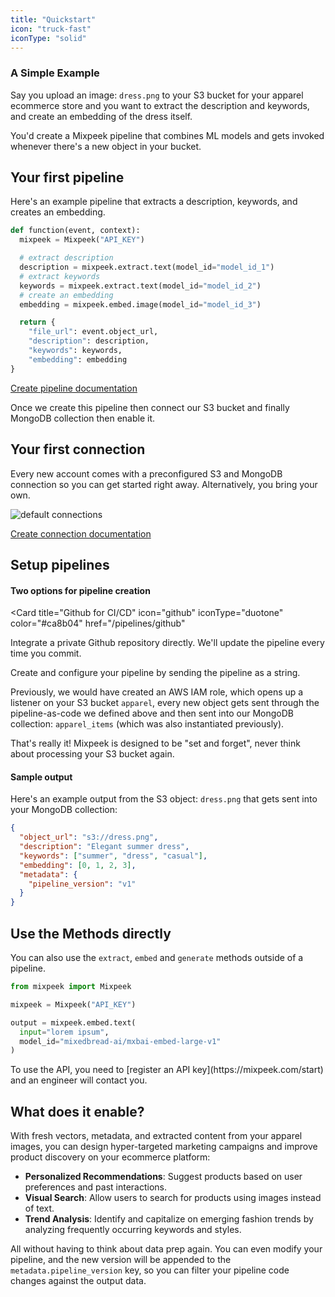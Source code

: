 ```yaml
---
title: "Quickstart"
icon: "truck-fast"
iconType: "solid"
---
```


### A Simple Example

Say you upload an image: `dress.png` to your S3 bucket for your apparel ecommerce store and you want to extract the description and keywords, and create an embedding of the dress itself.

You'd create a Mixpeek pipeline that combines ML models and gets invoked whenever there's a new object in your bucket.

## Your first pipeline

Here's an example pipeline that extracts a description, keywords, and creates an embedding.

```python
def function(event, context):
  mixpeek = Mixpeek("API_KEY")

  # extract description
  description = mixpeek.extract.text(model_id="model_id_1")
  # extract keywords
  keywords = mixpeek.extract.text(model_id="model_id_2")
  # create an embedding
  embedding = mixpeek.embed.image(model_id="model_id_3")

  return {
    "file_url": event.object_url,
    "description": description,
    "keywords": keywords,
    "embedding": embedding
}
```

[Create pipeline documentation](/api-documentation/pipelines/create)

Once we create this pipeline then connect our S3 bucket and finally MongoDB collection then enable it.

## Your first connection

<Tip>
  Every new account comes with a preconfigured S3 and MongoDB connection so you
  can get started right away. Alternatively, you bring your own.
</Tip>

![default connections](/images/default-connections.png)

[Create connection documentation](/api-documentation/connections/create)

## Setup pipelines

#### Two options for pipeline creation

<CardGroup cols={2}>

<Card 
title="Github for CI/CD" 
icon="github" 
iconType="duotone" 
color="#ca8b04"
href="/pipelines/github"
>
  Integrate a private Github repository directly. We'll update the pipeline every time you commit.

</Card>

<Card title="API Post Directly" icon="code" iconType="duotone" color="#ca8b04" href="/pipelines/create">
  Create and configure your pipeline by sending the pipeline as a string.

</Card>
</CardGroup>

Previously, we would have created an AWS IAM role, which opens up a listener on your S3 bucket `apparel`, every new object gets sent through the pipeline-as-code we defined above and then sent into our MongoDB collection: `apparel_items` (which was also instantiated previously).

That's really it! Mixpeek is designed to be "set and forget", never think about processing your S3 bucket again.

#### Sample output

Here's an example output from the S3 object: `dress.png` that gets sent into your MongoDB collection:

```json
{
  "object_url": "s3://dress.png",
  "description": "Elegant summer dress",
  "keywords": ["summer", "dress", "casual"],
  "embedding": [0, 1, 2, 3],
  "metadata": {
    "pipeline_version": "v1"
  }
}
```

## Use the Methods directly

You can also use the `extract`, `embed` and `generate` methods outside of a pipeline.

```python
from mixpeek import Mixpeek

mixpeek = Mixpeek("API_KEY")

output = mixpeek.embed.text(
  input="lorem ipsum",
  model_id="mixedbread-ai/mxbai-embed-large-v1"
)
```

<Note>
  To use the API, you need to [register an API key](https://mixpeek.com/start)
  and an engineer will contact you.
</Note>

## What does it enable?

With fresh vectors, metadata, and extracted content from your apparel images, you can design hyper-targeted marketing campaigns and improve product discovery on your ecommerce platform:

- **Personalized Recommendations**: Suggest products based on user preferences and past interactions.
- **Visual Search**: Allow users to search for products using images instead of text.
- **Trend Analysis**: Identify and capitalize on emerging fashion trends by analyzing frequently occurring keywords and styles.

All without having to think about data prep again. You can even modify your pipeline, and the new version will be appended to the `metadata.pipeline_version` key, so you can filter your pipeline code changes against the output data.
